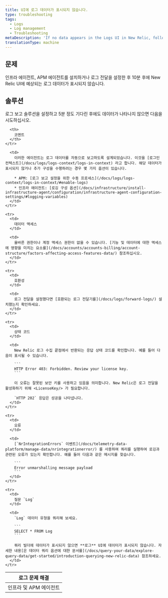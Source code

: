 ```yaml
---
title: UI에 로그 데이터가 표시되지 않습니다.
type: troubleshooting
tags:
  - Logs
  - Log management
  - Troubleshooting
metaDescription: 'If no data appears in the Logs UI in New Relic, follow these troubleshooting tips.'
translationType: machine
---
```


## 문제

인프라 에이전트, APM 에이전트를 설치하거나 로그 전달을 설정한 후 10분 후에 New Relic UI에 예상되는 로그 데이터가 표시되지 않습니다.

## 솔루션

로그 보고 솔루션을 설정하고 5분 정도 기다린 후에도 데이터가 나타나지 않으면 다음을 시도하십시오.

<table>
  <thead>
    <tr>
      <th>
        로그 문제 해결
      </th>

      <th>
        코멘트
      </th>
    </tr>
  </thead>

  <tbody>
    <tr>
      <td>
        인프라 및 APM 에이전트
      </td>

      <td>
        이러한 에이전트는 로그 데이터를 자동으로 보고하도록 설계되었습니다. 이것을 [로그인 컨텍스트](/docs/logs/logs-context/logs-in-context) 라고 합니다. 해당 데이터가 표시되지 않거나 추가 구성을 수행하려는 경우 몇 가지 옵션이 있습니다.

        * APM: [로그 보고 설정을 위한 수동 프로세스](/docs/logs/logs-context/logs-in-context/#enable-logs)
        * 인프라 에이전트: [로깅 구성 옵션](/docs/infrastructure/install-infrastructure-agent/configuration/infrastructure-agent-configuration-settings/#logging-variables)
      </td>
    </tr>

    <tr>
      <td>
        데이터 액세스
      </td>

      <td>
        올바른 권한이나 계정 액세스 권한이 없을 수 있습니다. [기능 및 데이터에 대한 액세스에 영향을 미치는 요소를](/docs/accounts/accounts-billing/account-structure/factors-affecting-access-features-data/) 참조하십시오.
      </td>
    </tr>

    <tr>
      <td>
        호환성
      </td>

      <td>
        로그 전달을 설정했다면 [호환되는 로그 전달기를](/docs/logs/forward-logs/) 설치했는지 확인하세요.
      </td>
    </tr>

    <tr>
      <td>
        상태 코드
      </td>

      <td>
        New Relic 로그 수집 끝점에서 반환되는 응답 상태 코드를 확인합니다. 예를 들어 다음이 표시될 수 있습니다.

        ```
        HTTP Error 403: Forbidden. Review your license key.
        ```

        이 오류는 잘못된 보안 키를 사용하고 있음을 의미합니다. New Relic은 로그 전달을 활성화하기 위해 <LicenseKey/> 가 필요합니다.

        `HTTP 202` 응답은 성공을 나타냅니다.
      </td>
    </tr>

    <tr>
      <td>
        오류
      </td>

      <td>
        [`NrIntegrationErrors` 이벤트](/docs/telemetry-data-platform/manage-data/nrintegrationerror/) 를 사용하여 쿼리를 실행하여 로깅과 관련된 오류가 있는지 확인합니다. 예를 들어 다음과 같은 메시지를 찾습니다.

        ```
        Error unmarshalling message payload
        ```
      </td>
    </tr>

    <tr>
      <td>
        질문 `Log`
      </td>

      <td>
        `Log` 데이터 유형을 쿼리해 보세요.

        ```
        SELECT * FROM Log
        ```

        쿼리 빌더에 데이터가 표시되지 않으면 **로그** UI에 데이터가 표시되지 않습니다. 자세한 내용[은 데이터 쿼리 옵션에 대한 문서를](/docs/query-your-data/explore-query-data/get-started/introduction-querying-new-relic-data) 참조하세요.
      </td>
    </tr>
  </tbody>
</table>